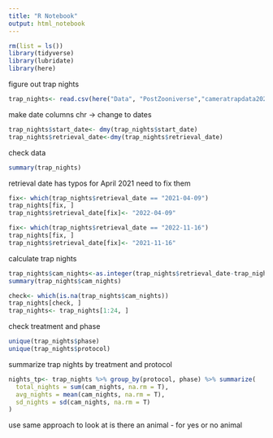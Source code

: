 ```yaml
---
title: "R Notebook"
output: html_notebook
---
```

```r
rm(list = ls())
library(tidyverse)
library(lubridate)
library(here)
```

figure out trap nights

```r
trap_nights<- read.csv(here("Data", "PostZooniverse","cameratrapdata2021.csv"))
```

make date columns
chr -> change to dates
```r
trap_nights$start_date<- dmy(trap_nights$start_date)
trap_nights$retrieval_date<-dmy(trap_nights$retrieval_date)
```

check data
```r
summary(trap_nights)
```
retrieval date has typos for April 2021
need to fix them

```r
fix<- which(trap_nights$retrieval_date == "2021-04-09")
trap_nights[fix, ] 
trap_nights$retrieval_date[fix]<- "2022-04-09"

fix<- which(trap_nights$retrieval_date == "2022-11-16")
trap_nights[fix, ] 
trap_nights$retrieval_date[fix]<- "2021-11-16"


```

calculate trap nights
```r
trap_nights$cam_nights<-as.integer(trap_nights$retrieval_date-trap_nights$start_date)
summary(trap_nights$cam_nights)
```

```r
check<- which(is.na(trap_nights$cam_nights))
trap_nights[check, ]
trap_nights<- trap_nights[1:24, ]
```

check treatment and phase
```r
unique(trap_nights$phase)
unique(trap_nights$protocol)
```
summarize trap nights by treatment and protocol
```r
nights_tp<- trap_nights %>% group_by(protocol, phase) %>% summarize(
  total_nights = sum(cam_nights, na.rm = T), 
  avg_nights = mean(cam_nights, na.rm = T), 
  sd_nights = sd(cam_nights, na.rm = T)
)
```

use same approach to look at is there an animal - for yes or no animal

